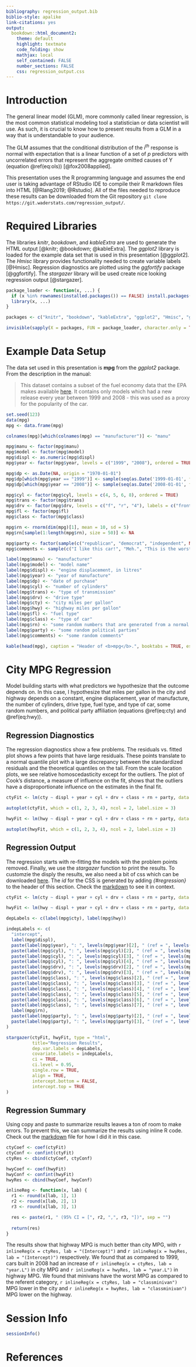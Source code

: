 ```yaml
---
bibliography: regression_output.bib
biblio-style: apalike
link-citations: yes
output:  
  bookdown::html_document2:
    theme: default
    highlight: textmate
    code_folding: show
    mathjax: local
    self_contained: FALSE
    number_sections: FALSE
    css: regression_output.css
---
```


# Introduction
  
The general linear model (GLM), more commonly called linear regression, is the most common statistical modeling tool a statistician or data scientist will use.  As such, it is crucial to know how to present results from a GLM in a way that is understandable to your audience.

The GLM assumes that the conditional distribution of the $i^{th}$ response is normal with expectation that is a linear function of a set of $p$ predictors with uncorrelated errors that represent the aggregate omitted causes of Y (equation \@ref(eq:ols)) [@fox2008applied].

\begin{equation} 
  Y_{i} \sim N(\beta_0 + X_{i1}\beta_{1} + + X_{i2}\beta_{2} + ... + X_{ip}\beta_{p}, \sigma_{\epsilon}^2)
  (\#eq:ols)
\end{equation}

This presentation uses the R programming language and assumes the end user is taking advantage of RStudio IDE to compile their R markdown files into HTML [@Rlang2019; @Rstudio].  All of the files needed to reproduce these results can be downloaded from the Git repository <code>git clone <span>https</span>://git.waderstats.com/regression_output/</code>.

# Required Libraries

The libraries <i>knitr</i>, <i>bookdown</i>, and <i>kableExtra</i> are used to generate the HTML output [@knitr; @bookdown; @kableExtra].  The <i>ggplot2</i> library is loaded for the example data set that is used in this presentation [@ggplot2].  The <i>Hmisc</i> library provides functionality needed to create variable labels [@Hmisc].  Regression diagnostics are plotted using the <i>ggfortify</i> package [@ggfortify].  The <i>stargazer</i> library will be used create nice looking regression output [@stargazer].

```r
package_loader <- function(x, ...) {
  if (x %in% rownames(installed.packages()) == FALSE) install.packages(x)
  library(x, ...)
}

packages <- c("knitr", "bookdown", "kableExtra", "ggplot2", "Hmisc", "ggfortify", "stargazer")

invisible(sapply(X = packages, FUN = package_loader, character.only = TRUE))
```

# Example Data Setup

The data set used in this presentation is <b>mpg</b> from the <i>ggplot2</i> package.  From the description in the manual:

> This dataset contains a subset of the fuel economy data that the EPA makes available <a href="http://fueleconomy.gov" target="_blank">here</a>. It contains only models which had a new release every year between 1999 and 2008 - this was used as a proxy for the popularity of the car.

```r
set.seed(123)
data(mpg)
mpg <- data.frame(mpg)

colnames(mpg)[which(colnames(mpg) == "manufacturer")] <- "manu"

mpg$manu <- factor(mpg$manu)
mpg$model <- factor(mpg$model)
mpg$displ <- as.numeric(mpg$displ)
mpg$year <- factor(mpg$year, levels = c("1999", "2008"), ordered = TRUE)

mpg$dp <- as.Date(NA, origin = "1970-01-01")
mpg$dp[which(mpg$year == "1999")] <- sample(seq(as.Date('1999-01-01', format = "%Y-%m-%d", origin = "1970-01-01"), as.Date('1999-12-25', format = "%Y-%m-%d", origin = "1970-01-01"), by="day"), dim(mpg)[1]/2)
mpg$dp[which(mpg$year == "2008")] <- sample(seq(as.Date('2008-01-01', format = "%Y-%m-%d", origin = "1970-01-01"), as.Date('2008-12-25', format = "%Y-%m-%d", origin = "1970-01-01"), by="day"), dim(mpg)[1]/2)

mpg$cyl <- factor(mpg$cyl, levels = c(4, 5, 6, 8), ordered = TRUE)
mpg$trans <- factor(mpg$trans)
mpg$drv <- factor(mpg$drv, levels = c("f", "r", "4"), labels = c("front-wheel drive", "rear wheel drive", "4wd"))
mpg$fl <- factor(mpg$fl)
mpg$class <- factor(mpg$class)

mpg$rn <- rnorm(dim(mpg)[1], mean = 10, sd = 5)
mpg$rn[sample(1:length(mpg$rn), size = 50)] <- NA

mpg$party <- factor(sample(c("republican", "democrat", "independent", NA), dim(mpg)[1], replace = TRUE), levels = c("republican", "democrat", "independent"))
mpg$comments <- sample(c("I like this car!", "Meh.", "This is the worst car ever!", "Does it come in green?", "want cheese flavoured cars.", "Does it also fly?", "Blah, Blah, Blah, Blah, Blah, Blah, Blah, Blah", NA), dim(mpg)[1], replace = TRUE)

label(mpg$manu) <- "manufacturer"
label(mpg$model) <- "model name"
label(mpg$displ) <- "engine displacement, in litres"
label(mpg$year) <- "year of manufacture"
label(mpg$dp) <- "date of purchase"
label(mpg$cyl) <- "number of cylinders"
label(mpg$trans) <- "type of transmission"
label(mpg$drv) <- "drive type"
label(mpg$cty) <- "city miles per gallon"
label(mpg$hwy) <- "highway miles per gallon"
label(mpg$fl) <- "fuel type"
label(mpg$class) <- "type of car"
label(mpg$rn) <- "some random numbers that are generated from a normal distrubtion with mean = 10 and sd = 5"
label(mpg$party) <- "some random political parties"
label(mpg$comments) <- "some random comments"

kable(head(mpg), caption = "Header of <b>mpg</b>.", booktabs = TRUE, escape = FALSE) %>% kable_styling(bootstrap_options = c("striped", "hover", "condensed", "responsive"))
```

# City MPG Regression

Model building starts with what predictors we hypothesize that the outcome depends on.  In this case, I hypothesize that miles per gallon in the city and highway depends on a constant, engine displacement, year of manufacture, the number of cylinders, drive type, fuel type, and type of car, some random numbers, and political party affiliation (equations \@ref(eq:cty) and \@ref(eq:hwy)).

\begin{equation} 
  cty_{i} = \beta_0 + dipl_{i}\beta_{1} + year_{i}\beta_{2} + cyl_{i}\beta_{3} + drv_{i}\beta_{4} + \\class_{i}\beta_{5} + rn_{i}\beta_{6} + party_{i}\beta_{7} + \epsilon_{i}
  (\#eq:cty)
\end{equation}

\begin{equation} 
  hwy_{i} = \beta_0 + dipl_{i}\beta_{1} + year_{i}\beta_{2} + cyl_{i}\beta_{3} + drv_{i}\beta_{4} + \\class_{i}\beta_{5} + rn_{i}\beta_{6} + party_{i}\beta_{7} + \epsilon_{i}
  (\#eq:hwy)
\end{equation}

## Regression Diagnostics

The regression diagnostics show a few problems.  The residuals vs. fitted plot shows a few points that have large residuals.  These points translate to a normal quantile plot with a large discrepancy between the standardized residuals and the theoretical quantiles on the tail.  From the scale location plots, we see relative homoscedasticity except for the outliers.  The plot of Cook's distance, a measure of influence on the fit, shows that the outliers have a disproportionate influence on the estimates in the final fit.

```r
ctyFit <- lm(cty ~ displ + year + cyl + drv + class + rn + party, data = mpg)

autoplot(ctyFit, which = c(1, 2, 3, 4), ncol = 2, label.size = 3)
```

```r
hwyFit <- lm(hwy ~ displ + year + cyl + drv + class + rn + party, data = mpg)

autoplot(hwyFit, which = c(1, 2, 3, 4), ncol = 2, label.size = 3)
```

## Regression Output {#regression}

The regression starts with re-fitting the models with the problem points removed.  Finally, we use the <i>stargazer</i> function to print the results. To customzie the disply the results, we also need a bit of css which can be downloaded <a href="https://waderstats.com/rstudio-files/regression_output/regression_output.css" target="_blank">here</a>.  The <i>id</i> for the CSS is generated by adding <i>{#regression}</i> to the header of this section.  Check the <a href="https://waderstats.com/rstudio-files/regression_output/regression_output.Rmd" target="_blank">markdown</a> to see it in context.

```r
ctyFit <- lm(cty ~ displ + year + cyl + drv + class + rn + party, data = mpg[c(-213, -223), ])

hwyFit <- lm(hwy ~ displ + year + cyl + drv + class + rn + party, data = mpg[c(-213, -223), ])

depLabels <- c(label(mpg$cty), label(mpg$hwy))

indepLabels <- c(
  "intercept",
  label(mpg$displ), 
  paste(label(mpg$year), ": ", levels(mpg$year)[2], " (ref = ", levels(mpg$year)[1], ")", sep = ""),
  paste(label(mpg$cyl), ": ", levels(mpg$cyl)[2], " (ref = ", levels(mpg$cyl)[1], ")", sep = ""),
  paste(label(mpg$cyl), ": ", levels(mpg$cyl)[3], " (ref = ", levels(mpg$cyl)[1], ")", sep = ""),
  paste(label(mpg$cyl), ": ", levels(mpg$cyl)[4], " (ref = ", levels(mpg$cyl)[1], ")", sep = ""),
  paste(label(mpg$drv), ": ", levels(mpg$drv)[2], " (ref = ", levels(mpg$drv)[1], ")", sep = ""), 
  paste(label(mpg$drv), ": ", levels(mpg$drv)[3], " (ref = ", levels(mpg$drv)[1], ")", sep = ""), 
  paste(label(mpg$class), ": ", levels(mpg$class)[2], " (ref = ", levels(mpg$class)[1], ")", sep = ""), 
  paste(label(mpg$class), ": ", levels(mpg$class)[3], " (ref = ", levels(mpg$class)[1], ")", sep = ""), 
  paste(label(mpg$class), ": ", levels(mpg$class)[4], " (ref = ", levels(mpg$class)[1], ")", sep = ""), 
  paste(label(mpg$class), ": ", levels(mpg$class)[5], " (ref = ", levels(mpg$class)[1], ")", sep = ""), 
  paste(label(mpg$class), ": ", levels(mpg$class)[6], " (ref = ", levels(mpg$class)[1], ")", sep = ""), 
  paste(label(mpg$class), ": ", levels(mpg$class)[7], " (ref = ", levels(mpg$class)[1], ")", sep = ""), 
  label(mpg$rn),
  paste(label(mpg$party), ": ", levels(mpg$party)[2], " (ref = ", levels(mpg$party)[1], ")", sep = ""),
  paste(label(mpg$party), ": ", levels(mpg$party)[3], " (ref = ", levels(mpg$party)[1], ")", sep = "")
)

stargazer(ctyFit, hwyFit, type = "html",
          title="Regression Results", 
          dep.var.labels = depLabels,
          covariate.labels = indepLabels,
          ci = TRUE,
          ci.level = 0.95,
          single.row = TRUE,
          align = TRUE,
          intercept.bottom = FALSE,
          intercept.top = TRUE
)
```

## Regression Summary

Using copy and paste to summarize results leaves a ton of room to make errors.  To prevent this, we can summarize the results using inline R code.  Check out the <a href="https://waderstats.com/rstudio-files/regression_output/regression_output.Rmd" target="_blank">markdown</a> file for how I did it in this case.

```r
ctyCoef <- coef(ctyFit)
ctyConf <- confint(ctyFit)
ctyRes <- cbind(ctyCoef, ctyConf)

hwyCoef <- coef(hwyFit)
hwyConf <- confint(hwyFit)
hwyRes <- cbind(hwyCoef, hwyConf)

inlineReg <- function(x, lab) {
  r1 <- round(x[lab, 1], 1)
  r2 <- round(x[lab, 2], 1)
  r3 <- round(x[lab, 3], 1)

  res <- paste(r1, " (95% CI = [", r2, ",", r3, "])", sep = "")
  
  return(res)
}
```

The results show that highway MPG is much better than city MPG, with `r inlineReg(x = ctyRes, lab = "(Intercept)")` and `r inlineReg(x = hwyRes, lab = "(Intercept)")` respectively.  We found that as compared to 1999, cars built in 2008 had an increase of  `r inlineReg(x = ctyRes, lab = "year.L")` in city MPG and `r inlineReg(x = hwyRes, lab = "year.L")` in highway MPG.  We found that minivans have the worst MPG as compared to the referent category, `r inlineReg(x = ctyRes, lab = "classminivan")` MPG lower in the city and `r inlineReg(x = hwyRes, lab = "classminivan")` MPG lower on the highway.

# Session Info

```r
sessionInfo()
```

# References

<!-- This is needed to resize iframe content. Please ignore if duplicationg this R markdown file --> 
<script type="text/javascript" src="https://www.waderstats.com/wp-includes/js/iframe-resizer/js/iframeResizer.contentWindow.min.js" defer></script>